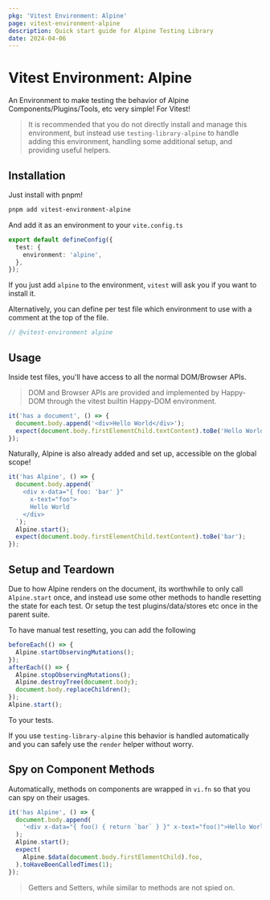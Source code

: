 ```yaml
---
pkg: 'Vitest Environment: Alpine'
page: vitest-environment-alpine
description: Quick start guide for Alpine Testing Library
date: 2024-04-06
---
```


# Vitest Environment: Alpine

An Environment to make testing the behavior of Alpine Components/Plugins/Tools, etc very simple! For Vitest!

> It is recommended that you do not directly install and manage this environment, but instead use `testing-library-alpine` to handle adding this environment, handling some additional setup, and providing useful helpers.

## Installation

Just install with pnpm!

```sh
pnpm add vitest-environment-alpine
```

And add it as an environment to your `vite.config.ts`

```ts
export default defineConfig({
  test: {
    environment: 'alpine',
  },
});
```

If you just add `alpine` to the environment, `vitest` will ask you if you want to install it.

Alternatively, you can define per test file which environment to use with a comment at the top of the file.

```ts
// @vitest-environment alpine
```

## Usage

Inside test files, you'll have access to all the normal DOM/Browser APIs.

> DOM and Browser APIs are provided and implemented by Happy-DOM through the vitest builtin Happy-DOM environment.

```ts
it('has a document', () => {
  document.body.append('<div>Hello World</div>');
  expect(document.body.firstElementChild.textContent).toBe('Hello World');
});
```

Naturally, Alpine is also already added and set up, accessible on the global scope!

```ts
it('has Alpine', () => {
  document.body.append(`
    <div x-data="{ foo: 'bar' }"
      x-text="foo">
      Hello World
    </div>
  `);
  Alpine.start();
  expect(document.body.firstElementChild.textContent).toBe('bar');
});
```

## Setup and Teardown

Due to how Alpine renders on the document, its worthwhile to only call `Alpine.start` once, and instead use some other methods to handle resetting the state for each test. Or setup the test plugins/data/stores etc once in the parent suite.

To have manual test resetting, you can add the following

```ts
beforeEach(() => {
  Alpine.startObservingMutations();
});
afterEach(() => {
  Alpine.stopObservingMutations();
  Alpine.destroyTree(document.body);
  document.body.replaceChildren();
});
Alpine.start();
```

To your tests.

If you use `testing-library-alpine` this behavior is handled automatically and you can safely use the `render` helper without worry.

## Spy on Component Methods

Automatically, methods on components are wrapped in `vi.fn` so that you can spy on their usages.

```ts
it('has Alpine', () => {
  document.body.append(
    '<div x-data="{ foo() { return `bar` } }" x-text="foo()">Hello World</div>',
  );
  Alpine.start();
  expect(
    Alpine.$data(document.body.firstElementChild).foo,
  ).toHaveBeenCalledTimes(1);
});
```

> Getters and Setters, while similar to methods are not spied on.

